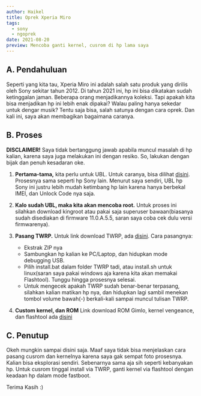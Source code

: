 ```yaml
---
author: Haikel
title: Oprek Xperia Miro
tags:
  - sony
  - ngoprek
date: 2021-08-20
preview: Mencoba ganti kernel, cusrom di hp lama saya
---
```


## A. Pendahuluan

Seperti yang kita tau, Xperia Miro ini adalah salah satu produk yang dirilis oleh Sony sekitar tahun 2012. Di tahun 2021 ini, hp ini bisa dikatakan sudah ketinggalan jaman. Beberapa orang menjadikannya koleksi. Tapi apakah kita bisa menjadikan hp ini lebih enak dipakai? Walau paling hanya sekedar untuk dengar musik? Tentu saja bisa, salah satunya dengan cara oprek. Dan kali ini, saya akan membagikan bagaimana caranya.

## B. Proses

**DISCLAIMER!** Saya tidak bertanggung jawab apabila muncul masalah di hp kalian, karena saya juga melakukan ini dengan resiko. So, lakukan dengan bijak dan penuh kesadaran oke.

<LazyLoadImage
  src="blog/xperia-miro/sony2.jpg?ik-sdk-version=javascript-1.4.3&updatedAt=1669162468998"
  alt="Xperia Miro"
/>

1. **Pertama-tama,** kita perlu untuk UBL. Untuk caranya, bisa dilihat [disini](https://developer.sony.com/develop/open-devices/get-started/unlock-bootloader/how-to-unlock-bootloader/). Prosesnya sama seperti hp Sony lain. Menurut saya sendiri, UBL hp Sony ini justru lebih mudah ketimbang hp lain karena hanya berbekal IMEI, dan Unlock Code nya saja.

2. **Kalo sudah UBL, maka kita akan mencoba root.** Untuk proses ini silahkan download kingroot atau pakai saja superuser bawaan(biasanya sudah disediakan di firmware 11.0.A.5.5, saran saya coba cek dulu versi firmwarenya).

3. **Pasang TWRP.** Untuk link download TWRP, ada [disini](https://forum.xda-developers.com/attachments/twrp_miro-zip.1702672/). Cara pasangnya:

   - Ekstrak ZIP nya
   - Sambungkan hp kalian ke PC/Laptop, dan hidupkan mode debugging USB.
   - Pilih install.bat dalam folder TWRP tadi, atau install.sh untuk linux(saran saya pakai windows aja karena kita akan memakai Flashtool). Tunggu hingga prosesnya selesai.
   - Untuk mengecek apakah TWRP sudah benar-benar terpasang, silahkan kalian matikan hp nya, dan hidupkan lagi sambil menekan tombol volume bawah(-) berkali-kali sampai muncul tulisan TWRP.

4. **Custom kernel, dan ROM**
   Link download ROM Gimlo, kernel vengeance, dan flashtool ada [disini](https://www.mediafire.com/folder/eoelo8ibguw1y/Documents)

## C. Penutup

Okeh mungkin sampai disini saja. Maaf saya tidak bisa menjelaskan cara pasang cusrom dan kernelnya karena saya gak sempat foto prosesnya.
Kalian bisa eksplorasi sendiri. Sebenarnya sama aja sih seperti kebanyakan hp. Untuk cusrom tinggal install via TWRP, ganti kernel via flashtool dengan keadaan hp dalam mode fastboot.

Terima Kasih :)
